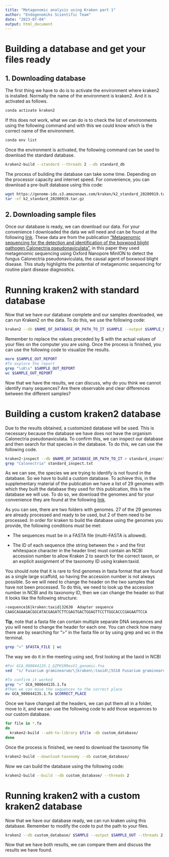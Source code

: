 ```yaml
---
title: "Metagenomic analysis using Kraken part 1"
author: "Endogenomiks Scientific Team"
date: "2023-07-04"
output: html_document
---
```


# Building a database and get your files ready

## 1. Downloading database 
The first thing we have to do is to activate the environment where kraken2 is installed. Normally the name of the environment is kraken2. And it is activated as follows. 

```bash
conda activate kraken2
```


If this does not work, what we can do is to check the list of environments using the following command and with this we could know which is the correct name of the environment. 

```bash
conda env list 

```

Once the environment is activated, the following command can be used to download the standard database. 

```bash
kraken2-build --standard --threads 2 --db standard_db

```

The process of building the database can take some time. Depending on the processor capacity and internet speed. For convenience, you can download a pre-built database using this code:

```bash
wget https://genome-idx.s3.amazonaws.com/kraken/k2_standard_20200919.tar.gz
tar -xf k2_standard_20200919.tar.gz
```



## 2. Downloading sample files 
Once our database is ready, we can download our data. For your convenience I downloaded the data we will need and can be found at the following [link](https://drive.google.com/drive/folders/187jeu7GOUgmMV-_LEWm7hqShM_mVXvCX?usp=sharing). These data are from the publication ["Metagenomic sequencing for the detection and identification of the boxwood blight pathogen Calonectria pseudonaviculata"](https://www.nature.com/articles/s41598-022-05381-x), in this paper they used metagenomic sequencing using Oxford Nanopore MinION to detect the fungus Calonectria pseudonaviculata, the causal agent of boxwood blight disease. This study highlights the potential of metagenomic sequencing for routine plant disease diagnostics.


# Running kraken2 with standard database


Now that we have our database complete and our samples downloaded, we can run Kraken2 on the data.  To do this, we use the following code: 
```bash
kraken2 --db $NAME_OF_DATABASE_OR_PATH_TO_IT $SAMPLE --output $SAMPLE_OUT --threads 2 --report $SAMPLE_OUT_REPORT

```

Remember to replace the values preceded by $ with the actual values of your files on the computer you are using. Once the process is finished, you can use the following code to visualize the results.
```bash
more $SAMPLE_OUT_REPORT
#To explore the report 
grep "\sK\s" $SAMPLE_OUT_REPORT
wc $SAMPLE_OUT_REPORT
```


Now that we have the results, we can discuss, why do you think we cannot identify many sequences? Are there observable and clear differences between the different samples?


# Building a custom kraken2 database
Due to the results obtained, a customized database will be used. This is necessary because the database we have does not have the organism Calonectria pseudonaviculata. To confirm this, we can inspect our database and then search for that species in the database. To do this, we can use the following code. 

```bash
kraken2-inspect --db $NAME_OF_DATABASE_OR_PATH_TO_IT > standard_inspect.txt
grep "Calonectria" standard_inspect.txt
```

As we can see, the species we are trying to identify is not found in the database. So we have to build a custom database. To achieve this, in the supplementary material of the publication we have a list of 29 genomes with which they built the database they used for this publication, this is the database we will use. To do so, we download the genomes and for your convenience they are found at the following [link](https://drive.google.com/drive/folders/1kK_e0B3OWrlykVQbrMNqQ1HE58YoqRLx?usp=sharing). 

As you can see, there are two folders with genomes. 27 of the 29 genomes are already processed and ready to be used, but 2 of them need to be processed. In order for kraken to build the database using the genomes you provide, the following conditions must be met: 

+ The sequences must be in a FASTA file (multi-FASTA is allowed).

+ The ID of each sequence (the string between the > and the first whitespace character in the header line) must contain an NCBI accession number to allow Kraken 2 to search for the correct taxon, or an explicit assignment of the taxonomy ID using kraken:taxid.

You should note that it is rare to find genomes in fasta format that are found as a single large scaffold, so having the accession number is not always possible. So we will need to change the header on the two samples that have not been processed. To do this, we need to look up the accession number in NCBI and its taxonomy ID, then we can change the header so that it looks like the following structure: 


```bash
>sequence16|kraken:taxid|32630  Adapter sequence
CAAGCAGAAGACGGCATACGAGATCTTCGAGTGACTGGAGTTCCTTGGCACCCGAGAATTCCA
```

**Tip**, note that a fasta file can contain multiple separate DNA sequences and you will need to change the header for each one. You can check how many there are by searching for ">" in the fasta file or by using grep and wc in the terminal.

```bash
grep ">" $FASTA_FILE | wc 
```

The way we do it in the meeting using sed, first looking at the taxid in NCBI

```bash
#For GCA_900044135.1_GZPH1RResV1_genomic.fna
sed  "s/ Fusarium graminearum/\|kraken\:taxid\|5518 Fusarium graminearum/" GCA_900044135.1_GZPH1RResV1_genomic.fna > GCA_900044135.1.fa

#To confirm it worked 
grep ">" GCA_900044135.1.fa
#Then we can move the sequences to the correct place 
mv GCA_900044135.1.fa $CORRECT_PLACE

```

Once we have changed all the headers, we can put them all in a folder, move to it, and we can use the following code to add those sequences to our custom database. 

```bash
for file in *.fa
do 
  kraken2-build --add-to-library $file -db custom_database/
done
```

Once the process is finished, we need to download the taxonomy file 
```bash
kraken2-build --download-taxonomy --db custom_database/
```

Now we can build the database using the following code:

```bash
kraken2-build --build --db custom_database/ --threads 2
```


# Running kraken2 with a custom kraken2 database

Now that we have our database ready, we can run kraken using this database. Remember to modify the code to put the path to your files. 

```bash
kraken2 --db custom_database/ $SAMPLE --output $SAMPLE_OUT --threads 2 --report $SAMPLE_OUT_REPORT
```

Now that we have both results, we can compare them and discuss the results we have found. 

